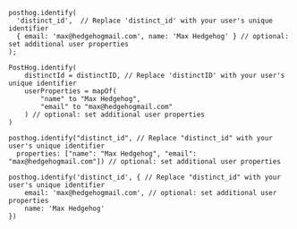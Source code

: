 <MultiLanguage selector="tabs">

```js-web
posthog.identify(
  'distinct_id',  // Replace 'distinct_id' with your user's unique identifier
  { email: 'max@hedgehogmail.com', name: 'Max Hedgehog' } // optional: set additional user properties
);
```

```Android
PostHog.identify(
    distinctId = distinctID, // Replace 'distinctID' with your user's unique identifier
    userProperties = mapOf(
        "name" to "Max Hedgehog", 
        "email" to "max@hedgehogmail.com"
    ) // optional: set additional user properties
)
```

```iOS
posthog.identify("distinct_id", // Replace "distinct_id" with your user's unique identifier
  properties: ["name": "Max Hedgehog", "email": "max@hedgehogmail.com"]) // optional: set additional user properties
```

```react-native
posthog.identify('distinct_id', { // Replace "distinct_id" with your user's unique identifier
    email: 'max@hedgehogmail.com', // optional: set additional user properties
    name: 'Max Hedgehog'
})
```

</MultiLanguage>